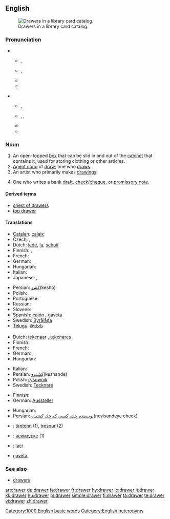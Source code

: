 {{wikipedia}}
==English==
[[Image:Schlagwortkatalog.jpg|thumb|right|Drawers in a library card catalog.]]

===Pronunciation===
* {{qualifier|box}}
** {{a|UK}} {{IPA|/dɹɔː(ɹ)/}}, {{SAMPA|/drO:(ə)(r)}}
** {{a|US}} {{IPA|/dɹɔɹ/}}, {{SAMPA|/drOr//}}
** {{audio|en-us-drawer.ogg|Audio (US)}}
** {{rhymes|ɔː(r)}}

* {{qualifier|person}}
** {{a|UK}} {{IPA|/ˈdɹɔː.ə(ɹ)/}}, {{SAMPA|/"drO:.@(r)/}}
** {{a|US}} {{enPR|drô'ər}}, {{IPA|/ˈdɹɑ.ɚ/|/ˈdɹɔ.ɚ/}}, {{SAMPA|/"drA@`/|/"drO@`/}}
** {{audio|en-us-drawer-one_who_draws.ogg|Audio (US)}}
** {{rhymes|ɔːə(r)}}

===Noun===
{{en-noun}}

# An open-topped [[box]] that can be slid in and out of the [[cabinet]] that contains it, used for storing clothing or other articles.
# [[agent noun|Agent noun]] of [[draw]]; one who [[draw]]s.
# An artist who primarily makes [[drawing]]s.
# {{finance}} One who writes a bank [[draft]], [[check]]/[[cheque]], or [[promissory note]].

====Derived terms====
* [[chest of drawers]]
* [[top drawer]]<!--adjective: of highest importance-->

====Translations====
{{trans-top|open-topped box in a cabinet used for storing}}
* [[Catalan]]: [[calaix]] {{m}}
* Czech: {{t+|cs|zásuvka|f}}, {{t-|cs|šuplík|m}}
* Dutch: [[lade]], [[la]], {{qualifier|Flemish}} [[schuif]]
* Finnish: {{t+|fi|vetolaatikko}}, {{t+|fi|laatikko}}
* French: {{t+|fr|tiroir|m}}
* German: {{t+|de|Schublade|f}}
* Hungarian: {{t+|hu|fiók}}
* Italian: {{t+|it|cassetto|m}}
* Japanese: {{t|ja|引き出し|tr=hikidashi|sc=Jpan}}, {{t|ja|引出し|tr=hikidashi|sc=Jpan}}
{{trans-mid}}
* Persian: [[كِشو]](kesho)
* Polish: {{t+|pl|szuflada|f}}
* Portuguese: {{t+|pt|gaveta|f}}
* Russian: {{t+|ru|ящик|m|sc=Cyrl}}
* Slovene: {{t+|sl|predal|m}}
* Spanish: [[cajón]] {{m}}, [[gaveta]] {{f}} {{qualifier|Cuba|Spain's Canary Islands|Venezuela}}
* Swedish: [[Byrålåda]]
* [[Telugu]]: [[సొరుగు]]
{{trans-bottom}}

{{trans-top|one who draws something}}
* Dutch: [[tekenaar]] {{m}}, [[tekenares]] {{f}}
* Finnish: {{t|fi|piirtäjä}}
* French: {{t+|fr|dessinateur|m}}
* German: {{t+|de|Zeichner|m}}, {{t+|de|Zeichnerin|f}}
* Hungarian: {{t-|hu|rajzoló}}
{{trans-mid}}
* Italian: {{t+|it|disegnatore|m}}
* Persian: [[كِشَنده]](keshande)
* Polish: [[rysownik]] {{m}}
* Swedish: [[Tecknare]] {{m}}
{{trans-bottom}}

{{trans-top|one who writes a bank draft, check/cheque or promissory note}}
* Finnish: {{t|fi|asettaja}}
* German: [[Aussteller]] {{m}}
{{trans-mid}}
* Hungarian: {{t-|hu|kiállító}}
* Persian: [[نويسنده چِك، كسي كه چِك كِشيده]](nevisandeye check)
{{trans-bottom}}

{{checktrans-top}}
* {{ttbc|Breton}}: [[tiretenn]] {{f}} (1), [[tresour]] {{m}} (2)
* {{ttbc|Bulgarian}}: [[чекмедже]] {{n}} (1)
* {{ttbc|Indonesian}}: [[laci]] <!-- not verified -->
* {{ttbc|Spanish}} [[gaveta]] {{f}} {{qualifier|Bolivia}} <!-- - I'm not sure "gaveta" is used in Bolivia (I think they use "cajón" as in most Spanish-speaking countries)-->
{{trans-bottom}}

===See also===
* [[drawers]]<!--underwear-->

[[Category:1000 English basic words]]
[[Category:English heteronyms]]

[[ar:drawer]]
[[de:drawer]]
[[fa:drawer]]
[[fr:drawer]]
[[hy:drawer]]
[[io:drawer]]
[[it:drawer]]
[[kk:drawer]]
[[hu:drawer]]
[[pl:drawer]]
[[simple:drawer]]
[[fi:drawer]]
[[ta:drawer]]
[[te:drawer]]
[[vi:drawer]]
[[zh:drawer]]